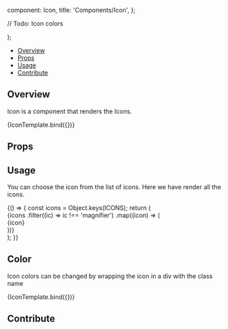 

  component: Icon,
  title: 'Components/Icon',
};

<Meta title="Components/Icon" component={Icon} />

  // Todo: Icon colors
  <div className="w-8 h-8">
    <Icon {...args} />
  </div>
);

<Heading title="Icon" componentRelativePath="Icon/Icon.jsx" />

- [Overview](#overview)
- [Props](#props)
- [Usage](#usage)
- [Contribute](#contribute)

## Overview

Icon is a component that renders the Icons.

<Canvas>
  <Story
    name="Overview"
    args={{
      name: 'clipboard',
    }}
  >
    {IconTemplate.bind({})}
  </Story>
</Canvas>

## Props

<ArgsTable of={Icon} />

## Usage

You can choose the icon from the list of icons. Here we have render all the
icons.

<Canvas>
  <Story name="All Icons">
    {() => {
      const icons = Object.keys(ICONS);
      return (
        <div className="flex flex-wrap">
          {icons
            .filter((ic) => ic !== 'magnifier')
            .map((icon) => (
              <div className="m-4 flex flex-col justify-center items-center">
                <div class="w-8 h-8">
                  <Icon name={icon} />
                </div>
                <div className="text-gray-600">{icon}</div>
              </div>
            ))}
        </div>
      );
    }}
  </Story>
</Canvas>

## Color

Icon colors can be changed by wrapping the icon in a div with the class name

<Canvas>
  <Story
    name="Colors"
    args={{
      name: 'clipboard',
      className: 'text-red-700',
    }}
  >
    {IconTemplate.bind({})}
  </Story>
</Canvas>

## Contribute

<Footer componentRelativePath="Icon/__stories__/icon.stories.mdx" />
